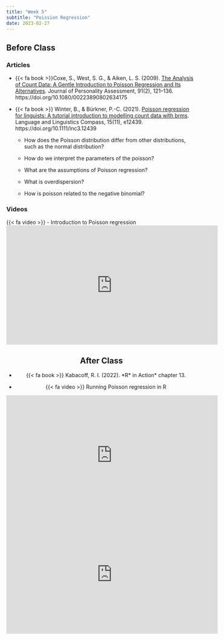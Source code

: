 ```yaml
---
title: "Week 5"
subtitle: "Poission Regression"
date: 2023-02-27
---
```


## Before Class

### Articles


- {{< fa book >}}Coxe, S., West, S. G., & Aiken, L. S. (2009). [The Analysis of Count Data: A Gentle Introduction to Poisson Regression and Its Alternatives](/readings/count_data_poisson.pdf). Journal of Personality Assessment, 91(2), 121–136. https://doi.org/10.1080/00223890802634175

- {{< fa book >}}
Winter, B., & Bürkner, P.-C. (2021). [Poisson regression for linguists: A tutorial introduction to modelling count data with brms](/readings/brms_poisson.pdf). Language and Linguistics Compass, 15(11), e12439. https://doi.org/10.1111/lnc3.12439

  - How does the Poisson distribution differ from other distributions, such as the normal distribution?
  
  - How do we interpret the parameters of the poisson?
  
  - What are the assumptions of Poisson regression?
  
  - What is overdispersion?
    
  - How is poisson related to the negative binomial?

### Videos

{{< fa video >}}
- Introduction to Poisson regression 
<center>
<iframe width="560" height="315" src="https://www.youtube.com/embed/Obpz_Uvo2rQ" title="YouTube video player" frameborder="0" allow="accelerometer; autoplay; clipboard-write; encrypted-media; gyroscope; picture-in-picture; web-share" allowfullscreen></iframe>
<center>

## After Class

- {{< fa book >}} Kabacoff, R. I. (2022). \*R* in Action\* chapter 13.

- {{< fa video >}} Running Poisson regression in R

<center>
<iframe width="560" height="315" src="https://www.youtube.com/embed/QPY4zuxs1W0" title="YouTube video player" frameborder="0" allow="accelerometer; autoplay; clipboard-write; encrypted-media; gyroscope; picture-in-picture; web-share" allowfullscreen></iframe>
<center>

<center>
<iframe width="560" height="315" src="https://www.youtube.com/embed/WuWGXJvTda4" title="YouTube video player" frameborder="0" allow="accelerometer; autoplay; clipboard-write; encrypted-media; gyroscope; picture-in-picture; web-share" allowfullscreen></iframe>
<center>

